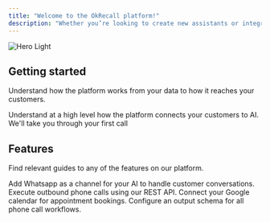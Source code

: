 ```yaml
---
title: "Welcome to the OkRecall platform!"
description: "Whether you’re looking to create new assistants or integrate your favourite messaging channels to OkRecall, you're in the right place. Our documentation can help you build everything and run everything you need."
---
```


<img alt="Hero Light" classname="block dark:hidden" src="/logo.png" />

## Getting started

Understand how the platform works from your data to how it reaches your customers.

<CardGroup cols={2}>
  <Card title="Key Concepts" icon="key" href="https://mintlify.com/docs/quickstart">
    Understand at a high level how the platform connects your customers to AI.
  </Card>

  <Card title="Getting started" icon="phone" href="https://mintlify.com/docs/development">
    We'll take you through your first call
  </Card>
</CardGroup>

## Features

Find relevant guides to any of the features on our platform.

<CardGroup cols={2}>
  <Card title="Whatsapp Integration" icon="whatsapp">
    Add Whatsapp as a channel for your AI to handle customer conversations.
  </Card>

  <Card title="Reference APIs" icon="code" href="https://okrecallai.mintlify.app/api-reference/introduction">
    Execute outbound phone calls using our REST API.
  </Card>

  <Card title="Adding Google Calendar" icon="calendar">
    Connect your Google calendar for appointment bookings.
  </Card>

  <Card title="Getting structured data from calls" icon="code">
    Configure an output schema for all phone call workflows.
  </Card>
</CardGroup>